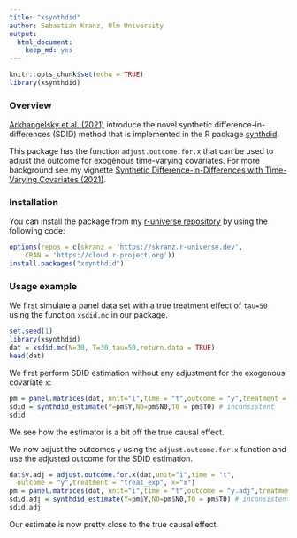 ```yaml
---
title: "xsynthdid"
author: Sebastian Kranz, Ulm University
output: 
  html_document: 
    keep_md: yes
---
```


```r
knitr::opts_chunk$set(echo = TRUE)
library(xsynthdid)
```

### Overview

[Arkhangelsky et al. (2021)](https://www.aeaweb.org/articles?id=10.1257/aer.20190159) introduce the novel synthetic difference-in-differences (SDID) method that is implemented in the R package [synthdid](https://github.com/synth-inference/synthdid).

This package has the function `adjust.outcome.for.x` that can be used to adjust the outcome for exogenous time-varying covariates. For more background see my vignette [Synthetic Difference-in-Differences with Time-Varying Covariates (2021)](https://github.com/skranz/xsynthdid/blob/main/paper/synthdid_with_covariates.pdf).

### Installation

You can install the package from my [r-universe repository](https://skranz.r-universe.dev/ui#builds) by using the following code:

```r
options(repos = c(skranz = 'https://skranz.r-universe.dev',
    CRAN = 'https://cloud.r-project.org'))
install.packages("xsynthdid")
```

### Usage example

We first simulate a panel data set with a true treatment effect of `tau=50` using the function `xsdid.mc` in our package.
```r
set.seed(1)
library(xsynthdid)
dat = xsdid.mc(N=30, T=30,tau=50,return.data = TRUE)
head(dat)
```

We first perform SDID estimation without any adjustment for the exogenous covariate `x`:
```r
pm = panel.matrices(dat, unit="i",time = "t",outcome = "y",treatment = "treat_exp")
sdid = synthdid_estimate(Y=pm$Y,N0=pm$N0,T0 = pm$T0) # inconsistent
sdid
```

We see how the estimator is a bit off the true causal effect.

We now adjust the outcomes `y` using the `adjust.outcome.for.x` function and use the adjusted outcome for the SDID estimation.
```r
dat$y.adj = adjust.outcome.for.x(dat,unit="i",time = "t",
  outcome = "y",treatment = "treat_exp", x="x")
pm = panel.matrices(dat, unit="i",time = "t",outcome = "y.adj",treatment = "treat_exp")
sdid.adj = synthdid_estimate(Y=pm$Y,N0=pm$N0,T0 = pm$T0) # inconsistent
sdid.adj
```

Our estimate is now pretty close to the true causal effect.
